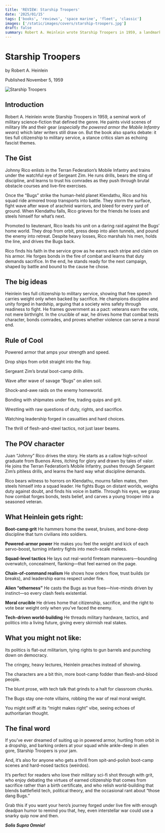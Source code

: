 ```yaml
---
title: 'REVIEW: Starship Troopers'
date: '2025/01/15'
tags: ['books', 'reviews', 'space marine', 'fleet', 'classic']
images: ['/static/images/covers/starship-troopers.jpg']
draft: false
summary: Robert A. Heinlein wrote Starship Troopers in 1959, a landmark military science-fiction novel that shaped the genre. He paints vivid scenes of military life and the gear they wield—especially the powered armor the Mobile Infantry wears—which later writers still draw on. But the book also sparks debate, it ties full citizenship to military service, a stance critics slam as echoing fascist themes.
---
```


# Starship Troopers

by Robert A. Heinlein

Published November 5, 1959

![Starship Troopers](/static/images/covers/starship-troopers.jpg)

## Introduction

Robert A. Heinlein wrote Starship Troopers in 1959, a seminal work of military science-fiction that defined the genre. He paints vivid scenes of military life and their gear (_especially the powered armor the Mobile Infantry wears_) which later writers still draw on. But the book also sparks debate: it ties full citizenship to military service, a stance critics slam as echoing fascist themes.

## The Gist

Johnny Rico enlists in the Terran Federation’s Mobile Infantry and trains under the watchful eye of Sergeant Zim. He runs drills, bears the sting of discipline, and learns to trust his comrades as they push through brutal obstacle courses and live-fire exercises.

Once the “Bugs” strike the human-held planet Klendathu, Rico and his squad ride armored troop transports into battle. They storm the surface, fight wave after wave of arachnid warriors, and bleed for every yard of ground. When Klendathu falls, Rico grieves for the friends he loses and steels himself for what’s next.

Promoted to lieutenant, Rico leads his unit on a daring raid against the Bugs’ home world. They drop from orbit, press deep into alien tunnels, and pound the enemy into retreat. Despite heavy losses, Rico marshals his men, holds the line, and drives the Bugs back.

Rico finds his faith in the service grow as he earns each stripe and claim on his armor. He forges bonds in the fire of combat and learns that duty demands sacrifice. In the end, he stands ready for the next campaign, shaped by battle and bound to the cause he chose.

## The big ideas

Heinlein ties full citizenship to military service, showing that free speech carries weight only when backed by sacrifice. He champions discipline and unity forged in hardship, arguing that a society wins safety through readiness to fight. He frames government as a pact: veterans earn the vote, not mere birthright. In the crucible of war, he drives home that combat tests character, bonds comrades, and proves whether violence can serve a moral end.

## Rule of Cool

Powered armor that amps your strength and speed.

Drop ships from orbit straight into the fray.

Sergeant Zim’s brutal boot-camp drills.

Wave after wave of savage “Bugs” on alien soil.

Shock-and-awe raids on the enemy homeworld.

Bonding with shipmates under fire, trading quips and grit.

Wrestling with raw questions of duty, rights, and sacrifice.

Watching leadership forged in casualties and hard choices.

The thrill of flesh-and-steel tactics, not just laser beams.

## The POV character

Juan “Johnny” Rico drives the story. He starts as a callow high-school graduate from Buenos Aires, itching for glory and drawn by tales of valor. He joins the Terran Federation’s Mobile Infantry, pushes through Sergeant Zim’s pitiless drills, and learns the hard way what discipline demands.

Rico bears witness to horrors on Klendathu, mourns fallen mates, then steels himself into a squad leader. He fights Bugs on distant worlds, weighs duty against doubt, and finds his voice in battle. Through his eyes, we grasp how combat forges bonds, tests belief, and carves a young trooper into a seasoned veteran.

## What Heinlein gets right:

**Boot-camp grit**
He hammers home the sweat, bruises, and bone-deep discipline that turn civilians into soldiers.

**Powered-armor power**
He makes you feel the weight and kick of each servo-boost, turning infantry fights into mech-scale melees.

**Squad-level tactics**
He lays out real-world fireteam maneuvers—bounding overwatch, conceal­ment, flanking—that feel earned on the page.

**Chain-of-command realism**
He shows how orders flow, trust builds (or breaks), and leadership earns respect under fire.

**Alien “otherness”**
He casts the Bugs as true foes—hive-minds driven by instinct—so every clash feels existential.

**Moral crucible**
He drives home that citizenship, sacrifice, and the right to vote bear weight only when you’ve faced the enemy.

**Tech-driven world-building**
He threads military hardware, tactics, and politics into a living future, giving every skirmish real stakes.

## What you might not like:

Its politics is flat-out militarism, tying rights to gun barrels and punching down on democracy.

The cringey, heavy lectures, Heinlein preaches instead of showing.

The characters are a bit thin, more boot-camp fodder than flesh-and-blood people.

The blunt prose, with tech talk that grinds to a halt for classroom chunks.

The Bugs stay one-note villains, robbing the war of real moral weight.

You might sniff at its “might makes right” vibe, seeing echoes of authoritarian thought.

## The final word

If you’ve ever dreamed of suiting up in powered armor, hurtling from orbit in a dropship, and barking orders at your squad while ankle-deep in alien gore, Starship Troopers is your jam.

And, it’s also for anyone who gets a thrill from spit-and-polish boot-camp scenes and hard-nosed tactics (weirdos).

It’s perfect for readers who love their military sci-fi shot through with grit, who enjoy debating the virtues of earned citizenship that comes from sacrifice rather than a birth certificate, and who relish world-building that blends battlefield tech, political theory, and the occasional rant about “those dang Bugs.”

Grab this if you want your hero’s journey forged under live fire with enough deadpan humor to remind you that, hey, even interstellar war could use a snarky quip now and then.

**_Solis Supra Omnia!_**
